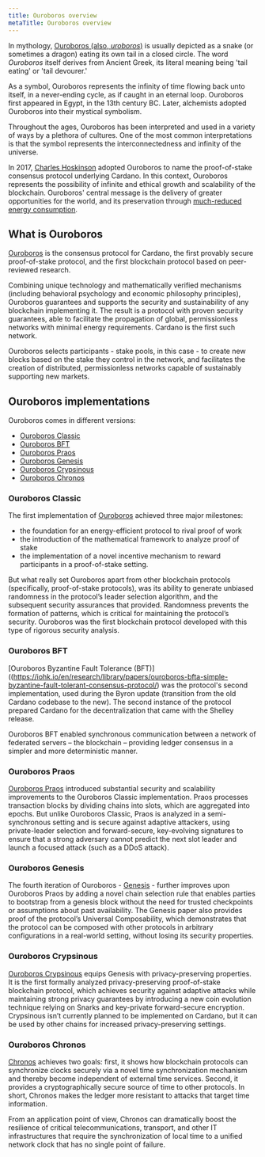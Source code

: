 ```yaml
---
title: Ouroboros overview
metaTitle: Ouroboros overview
---
```


In mythology, [Ouroboros (also, *uroboros*)](https://en.wikipedia.org/wiki/Ouroboros) is usually depicted as a snake (or sometimes a dragon) eating its own tail in a closed circle. The word *Ouroboros* itself derives from Ancient Greek, its literal meaning being 'tail eating' or 'tail devourer.' 

As a symbol, Ouroboros represents the infinity of time flowing back unto itself, in a never-ending cycle, as if caught in an eternal loop. Ouroboros first appeared in Egypt, in the 13th century BC. Later, alchemists adopted Ouroboros into their mystical symbolism.

Throughout the ages, Ouroboros has been interpreted and used in a variety of ways by a plethora of cultures. One of the most common interpretations is that the symbol represents the interconnectedness and infinity of the universe.

In 2017, [Charles Hoskinson](https://en.wikipedia.org/wiki/Charles_Hoskinson) adopted Ouroboros to name the proof-of-stake consensus protocol underlying Cardano. In this context, Ouroboros represents the possibility of infinite and ethical growth and scalability of the blockchain. Ouroboros' central message is the delivery of greater opportunities for the world, and its preservation through [much-reduced energy consumption](https://iohk.io/en/blog/posts/2021/08/17/why-they-re-calling-cardano-the-green-blockchain/).

## What is Ouroboros

[Ouroboros](https://eprint.iacr.org/2016/889.pdf) is the consensus protocol for Cardano, the first provably secure proof-of-stake protocol, and the first blockchain protocol based on peer-reviewed research. 

Combining unique technology and mathematically verified mechanisms (including behavioral psychology and economic philosophy principles), Ouroboros guarantees and supports the security and sustainability of any blockchain implementing it. The result is a protocol with proven security guarantees, able to facilitate the propagation of global, permissionless networks with minimal energy requirements. Cardano is the first such network.

Ouroboros selects participants - stake pools, in this case - to create new blocks based on the stake they control in the network, and facilitates the creation of distributed, permissionless networks capable of sustainably supporting new markets.

## Ouroboros implementations

Ouroboros comes in different versions:

-   [Ouroboros Classic](https://iohk.io/en/research/library/papers/ouroborosa-provably-secure-proof-of-stake-blockchain-protocol/)
-   [Ouroboros BFT](https://iohk.io/en/research/library/papers/ouroboros-bfta-simple-byzantine-fault-tolerant-consensus-protocol/)
-   [Ouroboros Praos](https://iohk.io/en/research/library/papers/ouroboros-praosan-adaptively-securesemi-synchronous-proof-of-stake-protocol/)
-   [Ouroboros Genesis](https://iohk.io/en/research/library/papers/ouroboros-genesiscomposable-proof-of-stake-blockchains-with-dynamic-availability/)
-   [Ouroboros Crypsinous](https://iohk.io/en/research/library/papers/ouroboros-crypsinousprivacy-preserving-proof-of-stake/)
-   [Ouroboros Chronos](https://iohk.io/en/research/library/papers/ouroboros-chronospermissionless-clock-synchronization-via-proof-of-stake/)

### Ouroboros Classic

The first implementation of [Ouroboros](https://iohk.io/en/research/library/papers/ouroborosa-provably-secure-proof-of-stake-blockchain-protocol/) achieved three major milestones:

- the foundation for an energy-efficient protocol to rival proof of work
- the introduction of the mathematical framework to analyze proof of stake
- the implementation of a novel incentive mechanism to reward participants in a proof-of-stake setting.

But what really set Ouroboros apart from other blockchain protocols (specifically, proof-of-stake protocols), was its ability to generate unbiased randomness in the protocol’s leader selection algorithm, and the subsequent security assurances that provided. Randomness prevents the formation of patterns, which is critical for maintaining the protocol’s security. Ouroboros was the first blockchain protocol developed with this type of rigorous security analysis.

### Ouroboros BFT

[Ouroboros Byzantine Fault Tolerance (BFT)]((https://iohk.io/en/research/library/papers/ouroboros-bfta-simple-byzantine-fault-tolerant-consensus-protocol/) was the protocol's second implementation, used during the Byron update (transition from the old Cardano codebase to the new). The second instance of the protocol prepared Cardano for the decentralization that came with the Shelley release.

Ouroboros BFT enabled synchronous communication between a network of federated servers – the blockchain – providing ledger consensus in a simpler and more deterministic manner.

### Ouroboros Praos

[Ouroboros Praos](https://iohk.io/en/research/library/papers/ouroboros-praosan-adaptively-securesemi-synchronous-proof-of-stake-protocol/) introduced substantial security and scalability improvements to the Ouroboros Classic implementation. Praos processes transaction blocks by dividing chains into slots, which are aggregated into epochs. But unlike Ouroboros Classic, Praos is analyzed in a semi-synchronous setting and is secure against adaptive attackers, using private-leader selection and forward-secure, key-evolving signatures to ensure that a strong adversary cannot predict the next slot leader and launch a focused attack (such as a DDoS attack).

### Ouroboros Genesis

The fourth iteration of Ouroboros - [Genesis](https://iohk.io/en/research/library/papers/ouroboros-genesiscomposable-proof-of-stake-blockchains-with-dynamic-availability/) - further improves upon Ouroboros Praos by adding a novel chain selection rule that enables parties to bootstrap from a genesis block without the need for trusted checkpoints or assumptions about past availability. The Genesis paper also provides proof of the protocol’s Universal Composability, which demonstrates that the protocol can be composed with other protocols in arbitrary configurations in a real-world setting, without losing its security properties.

### Ouroboros Crypsinous

[Ouroboros Crypsinous](https://iohk.io/en/research/library/papers/ouroboros-crypsinousprivacy-preserving-proof-of-stake/) equips Genesis with privacy-preserving properties. It is the first formally analyzed privacy-preserving proof-of-stake blockchain protocol, which achieves security against adaptive attacks while maintaining strong privacy guarantees by introducing a new coin evolution technique relying on Snarks and key-private forward-secure encryption. Crypsinous isn’t currently planned to be implemented on Cardano, but it can be used by other chains for increased privacy-preserving settings.

### Ouroboros Chronos

[Chronos]((https://iohk.io/en/research/library/papers/ouroboros-chronospermissionless-clock-synchronization-via-proof-of-stake/)) achieves two goals: first, it shows how blockchain protocols can synchronize clocks securely via a novel time synchronization mechanism and thereby become independent of external time services. Second, it provides a cryptographically secure source of time to other protocols. In short, Chronos makes the ledger more resistant to attacks that target time information.

From an application point of view, Chronos can dramatically boost the resilience of critical telecommunications, transport, and other IT infrastructures that require the synchronization of local time to a unified network clock that has no single point of failure.
